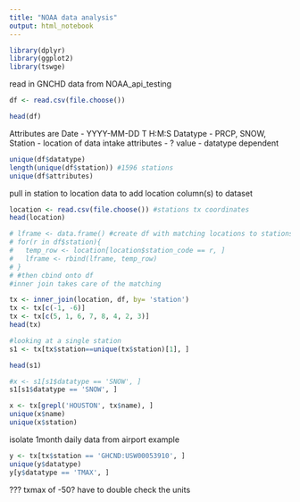 ```yaml
---
title: "NOAA data analysis"
output: html_notebook
---
```



```r
library(dplyr)
library(ggplot2)
library(tswge)
```

read in GNCHD data from NOAA_api_testing
```r
df <- read.csv(file.choose())
```
```r
head(df)
```

Attributes are
Date - YYYY-MM-DD T H:M:S
Datatype - PRCP, SNOW, 
Station - location of data intake
attributes - ? 
value - datatype dependent 


```r
unique(df$datatype)
length(unique(df$station)) #1596 stations
unique(df$attributes)
```
pull in station to location data to add location column(s) to dataset 

```r
location <- read.csv(file.choose()) #stations tx coordinates
head(location)
```
```r
# lframe <- data.frame() #create df with matching locations to stations
# for(r in df$station){
#   temp_row <- location[location$station_code == r, ]
#   lframe <- rbind(lframe, temp_row)
# }
# #then cbind onto df
#inner join takes care of the matching
```

```r
tx <- inner_join(location, df, by= 'station')
tx <- tx[c(-1, -6)]
tx <- tx[c(5, 1, 6, 7, 8, 4, 2, 3)]
head(tx)
```

```r
#looking at a single station
s1 <- tx[tx$station==unique(tx$station)[1], ]

```


```r
head(s1)
```


```r
#x <- s1[s1$datatype == 'SNOW', ]
s1[s1$datatype == 'SNOW', ]
```

```r
x <- tx[grepl('HOUSTON', tx$name), ]
unique(x$name)
unique(x$station)
```

isolate 1month daily data from airport example
```r
y <- tx[tx$station == 'GHCND:USW00053910', ]
unique(y$datatype)
y[y$datatype == 'TMAX', ]
```
???  txmax of -50? have to double check the units




























